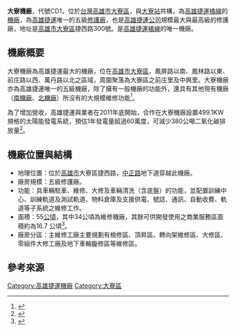 '''大寮機廠'''，代號CD1，位於[[台灣|台灣]][[高雄市|高雄市]][[大寮區|大寮區]]，與[[大寮站|大寮站]]共構，為[[高雄捷運橘線|高雄捷運橘線]]的[[车辆段_(铁路运输)|機廠]]，為[[高雄捷運|高雄捷運]]唯一的五級[[车辆段_(铁路运输)|修護廠]]，也是[[高雄捷運公司|高雄捷運公司]]規模最大與最高級的修護廠，地址是[[高雄市|高雄市]][[大寮區|大寮區]]捷西路300號。是[[高雄捷運|高雄捷運]][[高雄捷運橘線|橘線]]的唯一機廠。

==機廠概要==
大寮機廠為高雄捷運最大的機廠，位在[[高雄市|高雄市]][[大寮區|大寮區]]，鳳屏路以南、鳳林路以東、前庄路以西、萬丹路以北之區域，周圍聚落為大寮區之前庄里及中興里。大寮機廠亦為高雄捷運唯一的五級機廠，除了擁有一般機廠的功能外，還具有其他現有機廠（[[南機廠_(高雄)|南機廠]]、[[北機廠_(高雄)|北機廠]]）所沒有的大規模維修功能<ref>{{cite web|url=http://mtbu.kcg.gov.tw/html/news/shownews.php?id=96112001|title=高雄捷運主維修工廠及其設備介紹|deadurl=yes|archiveurl=https://web.archive.org/web/20080126163143/http://mtbu.kcg.gov.tw/html/news/shownews.php?id=96112001|archivedate=2008-01-26|access-date=2008-02-17}}</ref>。

為了增加營收，高雄捷運與業者在2011年底開始，合作在大寮機廠設置499.1KW規格的太陽能發電系統，預估1年發電量超過60萬度，可減少380公噸二氧化碳排放量<ref>{{cite news | language = zh-tw | url = http://www.epochtimes.com/b5/12/3/15/n3540587.htm | title = 生財 高捷啟動太陽能發電 | publisher = 大紀元 | date = 2012-03-15 | accessdate = 2013-09-02 | archive-date = 2016-03-04 | archive-url = https://web.archive.org/web/20160304104225/http://www.epochtimes.com/b5/12/3/15/n3540587.htm | dead-url = no }}</ref>。

==機廠位置與結構==
* 地理位置：位於[[高雄市|高雄市]]大寮區捷西路，[[中正路|中正路]]地下道穿越此機廠。
* 廠房規模：五級修護廠。
* 功能：具車輛駐車、維修、大修及車輛清洗（含底盤）的功能，並配置訓練中心、訓練軌道及測試軌道、物料倉庫及支援供電、號誌、通訊、自動收費、軌道等子系統之維修工作。
* 面積：55[[公頃|公頃]]，其中34公頃為維修機廠，其餘可供開發使用之商業服務區面積約為16.7 公頃<ref>{{Cite web |url= http://www.krtco.com.tw/customer_info/subbusiness_land.aspx |title= 高雄捷運土地開發資訊 |language= zh-tw |accessdate= 2013-09-02 |archive-date= 2013-08-17 |archive-url= https://web.archive.org/web/20130817080204/http://www.krtco.com.tw/customer_info/subbusiness_land.aspx |dead-url= no }}</ref>。
* 廠房分區：主維修工廠主要規劃有檢修區、頂昇區、轉向架維修區、大修區、零組件大修工廠及地下車輪鏇修區等維修區。

== 參考來源 ==

<references/>

{{高雄捷運機廠}}
{{Portal bar|臺灣|高雄|城市軌道交通|臺灣鐵路運輸|鐵路}}
[[Category:高雄捷運機廠|Category:高雄捷運機廠]]
[[Category:大寮區|Category:大寮區]]